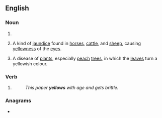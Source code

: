 ==English==

===Noun===
{{head|en|noun form}}

# {{plural of|yellow|lang=en}}
# {{lb|en|archaic}} A kind of [[jaundice]] found in [[horse]]s, [[cattle]], and [[sheep]], causing [[yellowness]] of the [[eye]]s.
# {{lb|en|archaic}} A disease of [[plant]]s, especially [[peach]] [[tree]]s, in which the [[leaf|leaves]] turn a yellowish colour.

===Verb===
{{head|en|verb form}}

# {{en-third-person singular of|yellow}}
#: ''This paper '''yellows''' with age and gets brittle.''

===Anagrams===
* {{anagrams|en|a=elloswy|Yowells}}